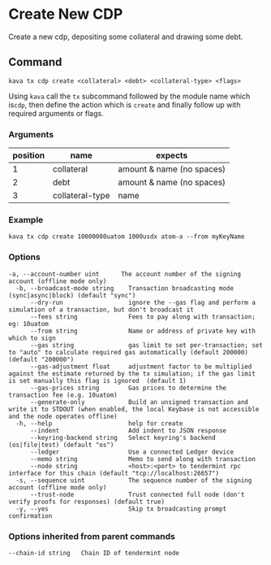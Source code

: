 # Create New CDP

Create a new cdp, depositing some collateral and drawing some debt.

## Command

```
kava tx cdp create <collateral> <debt> <collateral-type> <flags>
```

Using `kava` call the `tx` subcommand followed by the module name which is`cdp`, then define the action which is `create` and finally follow up with required arguments or flags.

### Arguments

| position | name            | expects                   |
| -------- | --------------- | ------------------------- |
| 1        | collateral      | amount & name (no spaces) |
| 2        | debt            | amount & name (no spaces) |
| 3        | collateral-type | name                      |

### Example

```
kava tx cdp create 10000000uatom 1000usdx atom-a --from myKeyName
```

### Options

```
-a, --account-number uint      The account number of the signing account (offline mode only)
  -b, --broadcast-mode string    Transaction broadcasting mode (sync|async|block) (default "sync")
      --dry-run                  ignore the --gas flag and perform a simulation of a transaction, but don't broadcast it
      --fees string              Fees to pay along with transaction; eg: 10uatom
      --from string              Name or address of private key with which to sign
      --gas string               gas limit to set per-transaction; set to "auto" to calculate required gas automatically (default 200000) (default "200000")
      --gas-adjustment float     adjustment factor to be multiplied against the estimate returned by the tx simulation; if the gas limit is set manually this flag is ignored  (default 1)
      --gas-prices string        Gas prices to determine the transaction fee (e.g. 10uatom)
      --generate-only            Build an unsigned transaction and write it to STDOUT (when enabled, the local Keybase is not accessible and the node operates offline)
  -h, --help                     help for create
      --indent                   Add indent to JSON response
      --keyring-backend string   Select keyring's backend (os|file|test) (default "os")
      --ledger                   Use a connected Ledger device
      --memo string              Memo to send along with transaction
      --node string              <host>:<port> to tendermint rpc interface for this chain (default "tcp://localhost:26657")
  -s, --sequence uint            The sequence number of the signing account (offline mode only)
      --trust-node               Trust connected full node (don't verify proofs for responses) (default true)
  -y, --yes                      Skip tx broadcasting prompt confirmation
```

### Options inherited from parent commands

```
--chain-id string   Chain ID of tendermint node
```
